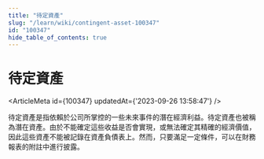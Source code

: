 ```yaml
---
title: "待定資產"
slug: "/learn/wiki/contingent-asset-100347"
id: "100347"
hide_table_of_contents: true
---
```



# 待定資產

<ArticleMeta id={100347} updatedAt={'2023-09-26 13:58:47'} />
<div className='border-solid border-b border-t-0 my-4 border-[var(--ifm-color-gray-300)]' />

待定資產是指依賴於公司所掌控的一些未來事件的潛在經濟利益。待定資產也被稱為潛在資產。由於不能確定這些收益是否會實現，或無法確定其精確的經濟價值，因此這些資產不能被記錄在資產負債表上。然而，只要滿足一定條件，可以在財務報表的附註中進行披露。
